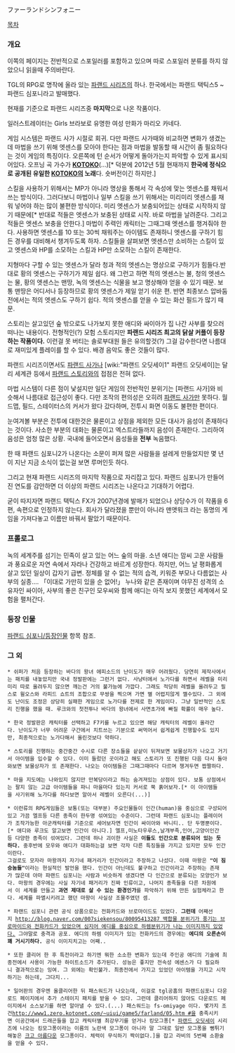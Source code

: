 ファーランドシンフォニー

[[목차]]

=== 개요 ===
이쪽의 페이지는 전반적으로 스포일러를 포함하고 있으며 따로 스포일러 분류를 하지 않았으니 읽을때 주의바란다.

TGL의 RPG로 명작에 올라 있는 [[파랜드 시리즈]]의 하나. 한국에서는 파랜드 택틱스5 ~ 파랜드 심포니라고 발매했다. 

현재를 기준으로 파랜드 시리즈중 '''마지막'''으로 나온 작품이다.

일러스트레이터는 Girls 브라보로 유명한 여성 만화가 마리오 카네다.

게임 시스템은 파랜드 사가 시절로 회귀. 다만 파랜드 사가때와 비교하면 변화가 생겼는데 마법을 쓰기 위해 엣센스를 모아야 한다는 점과 마법을 발동할 때 시간이 좀 필요하다는 것이 게임의 특징이다. 오른쪽에 턴 순서가 어떻게 돌아가는지 파악할 수 있게 표시되어있다. 
오프닝 곡 가수가 '''[[KOTOKO]]'''(…)[* 덕분에 2012년 5월 현재까지 '''한국에 정식으로 공개된 유일한 [[KOTOKO]]의 노래'''다. 숏버전이긴 하지만.]

스킬을 사용하기 위해서는 MP가 아니라 명상을 통해서 각 속성에 맞는 엣센스를 채워서 쓰는 방식이다. 그러다보니 마법이나 일부 스킬을 쓰기 위해서는 미리미리 엣센스를 채워 넣어야 하는 많이 불편한 방식이다. 미리 엣센스가 보충되어있는 상태로 시작하지 않기 때문에[* 반대로 적들은 엣센스가 보충된 상태로 시작. 바로 마법을 날려준다. 그리고 적들은 엣센스 보충을 안한다.] 마법이 주력인 캐릭터는 그때그때 엣센스를 챙겨줘야 한다. 사용하면 엣센스를 10 또는 30씩 채워주는 아이템도 존재하니 엣센스를 구하기 힘든 경우를 대비해서 챙겨두도록 하자. 스킬들을 살펴보면 엣센스만 소비하는 스킬이 있고 엣센스와 HP를 소모하는 스킬과 HP만 소모하는 스킬이 존재한다. 

지형마다 구할 수 있는 엣센스가 달라 청과 적의 엣센스는 명상으로 구하기가 힘들다.반대로 황의 엣센스는 구하기가 제일 쉽다. 왜 그런고 하면 적의 엣센스는 불, 청의 엣센스는 물, 황의 엣센스는 맨땅, 녹의 엣센스는 식물을 보고 명상해야 얻을 수 있기 때문. 보통 맨땅은 어디서나 등장하므로 황의 엣센스가 제일 얻기 쉬운 편. 반면 최종보스 압바둠 전에서는 적의 엣센스도 구하기 쉽다. 적의 엣센스를 얻을 수 있는 화산 필드가 많기 때문.

스토리는 살고있던 숲 밖으로도 나가보지 못한 애디와 싸이아가 집 나간 사부를 찾으러 떠나는 내용이다. 전형적인(?) 모험 스토리지만 '''파랜드 시리즈 최고의 닭살 커플이 등장하는 작품이다.''' 이런걸 못 버티는 솔로부대원 들은 유의할것(?) 그걸 감수한다면 나름대로 재미있게 플레이를 할 수 있다. 배경 음악도 좋은 것들이 많다. 

파랜드 시리즈이면서도 [[파랜드 사가]]나 [wiki:"파랜드 오딧세이1" 파랜드 오딧세이]는 달리 세계관 등에서 [[파랜드 스토리]]와의 접점은 전혀 없다.

마법 시스템이 다른 점이 낯설지만 일단 게임의 전반적인 분위기는 [파랜드 사가]와 비슷해서 나름대로 접근성이 좋다. 다만 조작의 편의성은 오히려 [[파랜드 사가]]만 못하다. 월드맵, 필드, 스테이터스의 커서가 왔다 갔다하며, 전투시 화면 이동도 불편한 편이다.

눈여겨볼 부분은 전투에 대한것은 물론이고 상점을 제외한 모든 대사가 음성이 존재하다는 것이다. 사소한 부분의 대화는 물론이고 엑스트라들까지 음성이 존재한다. 그리하여 음성은 엄청 많은 상황. 국내에 들어오면서 음성들을 '''전부''' 녹음했다.

한 때 파랜드 심포니2가 나온다는 소문이 퍼져 많은 사람들을 설레게 만들었지만 몇 년이 지난 지금 소식이 없는걸 보면 루머인듯 하다.

그리고 현재 파랜드 시리즈의 마지막 작품으로 자리잡고 있다. 파랜드 심포니가 만들어진 연도를 감안하면 더 이상의 파랜드 시리즈는 나온다고 기대하기 어렵다.

굳이 따지자면 파랜드 택틱스 FX가 2007년경에 발매가 되었으나 상당수가 이 작품을 6편, 속편으로 인정하지 않는다. 회사가 달라졌을 뿐만이 아니라 맨앳워크 라는 동명의 게임을 가져다놓고 이름만 바꿔서 팔았기 때문이다.

=== 프롤로그 ===
녹의 세계주를 섬기는 민족이 살고 있는 어느 숲의 마을.
소년 애디는 맘씨 고운 사람들과 풍요로운 자연 속에서 자라나 건강하고 바르게 성장한다.
하지만, 어느 날 평화롭게 살고 있던 일상이 갑자기 급변.
정체를 알 수 없는 적의 습격, 키워준 부모나 다름없는 사부의 실종….
「이대로 가만히 있을 순 없어!」
누나와 같은 존재이며 야무진 성격의 소유자인 싸이아, 사부의 좋은 친구인 모우씨와 함께 애디는 아직 보지 못했던 세계에서 모험을 펼처간다.

=== 등장 인물 ===
[[파랜드 심포니/등장인물]] 항목 참조.

=== 그 외 ===
 * 쉬퍼가 처음 등장하는 바다의 왕녀 에피소드의 난이도가 매우 어려웠다. 당연히 제작사에서는 패치를 내놓았지만 국내 정발판에는 그런거 없다. 사냥터에서 노가다를 하면서 레벨을 미리미리 따로 올려두지 않으면 깨는건 거의 불가능에 가깝다. 그래도 적당히 레벨을 올려두고 필스로 윌오스와 라피드 쇼트의 조합으로 무쌍을 찍으며 가면 별 어렵지않게 깰수있다. 그 외에도 난이도 조정은 상당히 실패한 게임으로 노가다를 전제로 한 게임이다. 그냥 일반적인 스토리 진행을 했을 때. 루크와의 첫전투나 바다의 왕녀에서 사면초가에 빠질 확률이 매우 높다.

 * 한국 정발판은 캐릭터를 선택하고 F7키를 누르고 있으면 해당 캐릭터의 레벨이 올라간다. 난이도가 너무 어려운 구간에서 치트쓰는 기분으로 써먹어서 쉽게쉽게 진행할수도 있지만, 최종적으로는 노가다해서 올린것보다 약하다.

 * 스토리를 진행하는 중간중간 수시로 다른 장소들을 샅샅이 뒤져보면 보물상자가 나오고 거기서 아이템을 입수할 수 있다. 이미 들렀던 곳이라고 해도 스토리가 또 진행된 다음 다시 돌아와보면 보물상자가 또 존재한다. 나오는 아이템들은 그때그때마다 다르며 챙겨두면 짭짤하다.

 * 마을 지도에는 나와있지 않지만 만복당이라고 하는 숨겨져있는 상점이 있다. 보통 상점에서는 팔지 않는 고급 아이템들을 파니 마을마다 있는지 커서로 쭉 훍어보자.[* 이 아이템들을 사기위해 노가다를 하다보면 알아서 레벨이 오른다(...)]

 * 이런류의 RPG게임들은 보통(또는 대부분) 주요인물들이 인간(human)을 중심으로 구성되어있고 가끔 엘프등 다른 종족이 한두명 섞여있는 수준이다. 그런데 파랜드 심포니는 플레이어가 조작가능한 아군캐릭터를 기준으로 세어보자면 인간이 싸이아와 바니티.. 단 두명뿐이다.[* 애디와 루크도 알고보면 인간이 아니다.] 엘프,미노타우루스,날개부족,인어,고양이인간등 다양한 종족이 섞여있다. 그런데 하나 괴이한 사실은 '''이들도 인간으로 분류되어 있는 듯 하다.''' 중후반에 모우와 애디가 대화하는걸 보면 각자 다른 특징들을 가지고 있지만 모두 인간이란다.
 그걸로도 모자라 마왕까지 자기네 패거리가 인간이라고 주장하고 나섰다. 이때 마왕은 '''"이 짐승놈들"'''이라는 현실적인 발언을 했다. 인간이 아닌데도 불구하고 인간이라고 주장하는 존재가 많은데 아마 파랜드 심포니는 사람과 비슷하게 생겼다면 다 인간으로 분류되는 모양인가 보다. 마왕의 경우에는 사실 자기네 패거리가 진짜 인류이고, 나머지 종족들을 다른 차원에서 이 세계를 만들고 '''과연 제대로 살 수 있는 환경인가'''를 파악하기 위해 만든 실험체라고 한다. 세계를 파멸시키려고 했던 마왕이 사실상 조물주였던 셈.

 * 파랜드 심포니 관련 공식 상품으로는 전화카드와 브로마이드도 있었다. '''그런데''' 어째선지 [[http://blog.naver.com/007siekensou/80095413287 백합물 분위기가 풍기는 브로마이드와 전화카드가 있었으며 심지어 에디를 중심으로 하렘분위기가 나는 이미지까지 있었다.]] 그야말로 충격과 공포. 에디의 하렘 이미지가 있는 전화카드의 경우에는 '''에디의 오른손이 꽤 거시기하다.''' 공식 이미지치고는 어째..

 * 또한 클리어 한 후 특전이라고 하기엔 뭐한 소소한 변화가 있는데 주인공 애디의 기술에 최종전에서 사용이 가능한 하이트소드가 추가된다. 성능은 좋지만 전속성 에센스가 다 필요하니 결과적으로는 잉여. 그 외에는 확인불가. 최종전에서 가지고 있었던 아이템을 가지고 시작하기는 하는데, 그다지...

 * 일어판의 경우엔 올클리어한 뒤 패스워드가 나오는데, 이걸로 tgl공홈의 파랜드심포니 다운로드 페이지에서 추가 스테이지 패치를 받을 수 있다. 그런데 클리어하지 않아도 다운로드 페이지에서 소스보기를 하면 알아낼 수 있다.(...) 패스워드는 fs-omiyage 이다. 몇가지 조건[[http://www1.zero.kotonet.com/~uiui/game5/farland/05.htm #]]을 충족시키면 이공간에서 드래곤들을 잡고 캐릭터별 최강무기를 얻거나 킹모그퐁[* [[파랜드 오딧세이]] 시리즈에 나오는 킹모그퐁이라는 이름의 노란색 모그퐁이 아니라 말 그대로 일반 모그퐁을 뻥튀기해놓은 [[크고 아름다운]] 모그퐁이다. 체력이 무식하기 짝이없다.]을 잡고 라비의 5번째 소환술을 얻을 수 있다.
